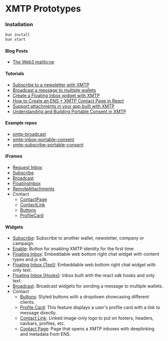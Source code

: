 # XMTP Prototypes

### Installation

```bash
bun install
bun start
```

#### Blog Posts

- [The Web3 mailto:ne](/Posts/Contact)

#### Tutorials

- [Subscribe to a newsletter with XMTP](/Tutorials/Subscribe)
- [Broadcast a message to multiple wallets](/Tutorials/Broadcast)
- [Create a Floating Inbox widget with XMTP](/Tutorials/FloatingInbox)
- [How to Create an ENS + XMTP Contact Page in React](/Tutorials/ContactPage)
- [Support attachments in your app built with XMTP](/Tutorials/RemoteAttachments)
- [Understanding and Building Portable Consent in XMTP](/Tutorials/PortableConsent)

#### Example repos

- [xmtp-broadcast](https://github.com/fabriguespe/xmtp-broadcast)
- [xmtp-inbox-portable-consent](https://github.com/fabriguespe/xmtp-inbox-portable-consent)
- [xmtp-subscribe-portable-consent](https://github.com/fabriguespe/xmtp-subscribe-portable-consent)

#### iFrames

- [Request Inbox](/Frames/RequestInbox)
- [Subscribe](/Frames/Subscribe)
- [Broadcast](/Frames/Broadcast)
- [FloatingInbox](/Frames/FloatingInbox)
- [RemoteAttachments](/Frames/RemoteAttachment)
- Contact
  - [ContactPage](/Frames/ContactPage)
  - [ContactLink](/Frames/ContactLink)
  - [Buttons](/Frames/Buttons)
  - [ProfileCard](/Frames/ProfileCard)

#### Widgets

- [Subscribe](/Widgets/Subscribe): Subscribe to another wallet, newsletter, company or campaign.
- [Enable](/Widgets/Enable): Button for enabling XMTP identity for the first time.
- [Floating Inbox](/Widgets/FloatingInbox): Embeddable web bottom right chat widget with content types and js sdk.
- [Floating Inbox (Text)](/Widgets/FloatingInbox-text): Embeddable web bottom right chat widget with only text.
- [Floating Inbox (Hooks)](/Widgets/FloatingInbox-hooks): Inbox built with the react sdk hooks and only text.
- [Broadcast](/Widgets/Broadcast): Broadcast widgets for sending a message to multiple wallets.
- Contact
  - [Buttons](/Widgets/Contact/Buttons): Styled buttons with a dropdown showcasing different clients.
  - [Profile Card](/Widgets/Contact/ProfileCard): This feature displays a user's profile card with a link to message directly.
  - [Contact Link](/Widgets/Contact/ContactLink): Linked image-only logo to put on footers, headers, navbars, profiles, etc.
  - [Contact Page](/Widgets/Contact/ContactPage): Page that opens a XMTP inboxes with deeplinking and metadata from ENS.
